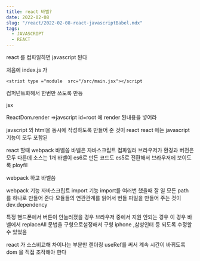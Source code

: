 ```yaml
---
title: react 바벨?
date: 2022-02-08
slug: "/react/2022-02-08-react-javascriptBabel.mdx"
tags:
  - JAVASCRIPT
  - REACT
--- 
```



react 를 컴파일하면 javascript 된다

처음에 index.js 가
```
<striot type ="module  src="/src/main.jsx"></script
```
컴퍼넌트화해서 한번만 쓰도록 만등

jsx

ReactDom.render =>javscript  id=root 에 render 된내용을 넣어라

javscript 와 html을 동시에 작성하도록 만들어 준 것이 react
react 에는 javascript 기능이 모두 포함된

react 할때  webpack 바벨씀
바벨은 자바스크립트 컴파일러
브라우저가 환경과 버전은 모두 다른데 소스는 1개
바벨이 es6로 만든 코드도 es5로 전환해서  브라우저에 보이도록
ployfil

webpack 하고 바벨씀

webpack 기능
자바스크립트 import 기능
import를 여러번 했을때 잘 일
모든 path 를 하나로 만들어 준다
모듈들의 연관관계를 읽어서 번들 파일을 만들어 주는 것이
dev.dependency

특정 핸드폰에서 버튼이 안눌러졌을 경우
브라우저 중에서 지원 안되는 경우
이 경우 바벨에서  replaceAll  문법을 구형으로설정해서 구형 iphone ,삼성인터 등 되도록 수정할 수 있었음

react 가 소스비교해 차이나는 부분만 렌더링
useRef를 써서 계속 시간이 바뀌도록 dom 을 직접 조작해야 한다
